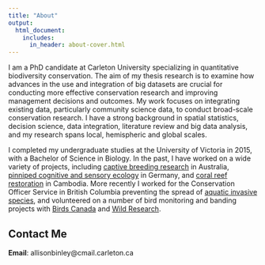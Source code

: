 ```yaml
---
title: "About"
output:
  html_document:
    includes:
      in_header: about-cover.html
---
```


I am a PhD candidate at Carleton University specializing in quantitative biodiversity conservation. The aim of my thesis research is to examine how advances in the use and integration of big datasets are crucial for conducting more effective conservation research and improving management decisions and outcomes. My work focuses on integrating existing data, particularly community science data, to conduct broad-scale conservation research. I have a strong background in spatial statistics, decision science, data integration, literature review and big data analysis, and my research spans local, hemispheric and global scales. 

I completed my undergraduate studies at the University of Victoria in 2015, with a Bachelor of Science in Biology. In the past, I have worked on a wide variety of projects, including [captive breeding research](https://zoologistjones.wordpress.com/phenotypicplasticity/) in Australia, [pinniped cognitive and sensory ecology](https://www.marine-science-center.de/home-86.html) in Germany, and [coral reef restoration](https://www.diveagainstdebris.org/diver/save-cambodian-marine-life) in Cambodia. More recently I worked for the Conservation Officer Service in British Columbia preventing the spread of [aquatic invasive species](https://www2.gov.bc.ca/gov/content/invasive-mussels/invasive-mussel-defence-program), and volunteered on a number of bird monitoring and banding projects with [Birds Canada](https://www.birdscanada.org/) and [Wild Research](http://wildresearch.ca/).

## Contact Me

**Email**: allisonbinley@cmail.carleton.ca
